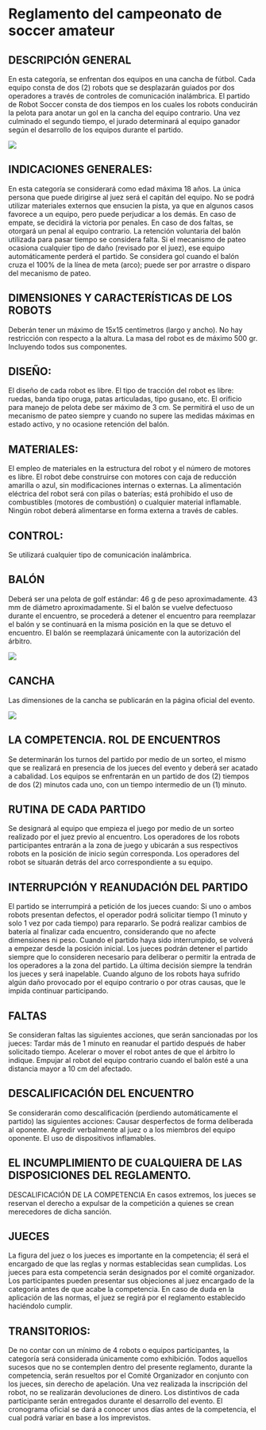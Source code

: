 # Reglamento del campeonato de soccer amateur

## DESCRIPCIÓN GENERAL

En esta categoría, se enfrentan dos equipos en una cancha de fútbol. Cada equipo consta de dos (2) robots que se desplazarán guiados por dos operadores a través de controles de comunicación inalámbrica. El partido de Robot Soccer consta de dos tiempos en los cuales los robots conducirán la pelota para anotar un gol en la cancha del equipo contrario. Una vez culminado el segundo tiempo, el jurado determinará al equipo ganador según el desarrollo de los equipos durante el partido.

![](images/robot_soccer amateur_artesanal-100.jpg){fig-align="center"}

## INDICACIONES GENERALES:

En esta categoría se considerará como edad máxima 18 años. La única persona que puede dirigirse al juez será el capitán del equipo. No se podrá utilizar materiales externos que ensucien la pista, ya que en algunos casos favorece a un equipo, pero puede perjudicar a los demás. En caso de empate, se decidirá la victoria por penales. En caso de dos faltas, se otorgará un penal al equipo contrario. La retención voluntaria del balón utilizada para pasar tiempo se considera falta. Si el mecanismo de pateo ocasiona cualquier tipo de daño (revisado por el juez), ese equipo automáticamente perderá el partido. Se considera gol cuando el balón cruza el 100% de la línea de meta (arco); puede ser por arrastre o disparo del mecanismo de pateo.

## DIMENSIONES Y CARACTERÍSTICAS DE LOS ROBOTS

Deberán tener un máximo de 15x15 centímetros (largo y ancho). No hay restricción con respecto a la altura. La masa del robot es de máximo 500 gr. Incluyendo todos sus componentes.

## DISEÑO:

El diseño de cada robot es libre. El tipo de tracción del robot es libre: ruedas, banda tipo oruga, patas articuladas, tipo gusano, etc. El orificio para manejo de pelota debe ser máximo de 3 cm. Se permitirá el uso de un mecanismo de pateo siempre y cuando no supere las medidas máximas en estado activo, y no ocasione retención del balón.

## MATERIALES:

El empleo de materiales en la estructura del robot y el número de motores es libre. El robot debe construirse con motores con caja de reducción amarilla o azul, sin modificaciones internas o externas. La alimentación eléctrica del robot será con pilas o baterías; está prohibido el uso de combustibles (motores de combustión) o cualquier material inflamable. Ningún robot deberá alimentarse en forma externa a través de cables.

## CONTROL:

Se utilizará cualquier tipo de comunicación inalámbrica.

## BALÓN

Deberá ser una pelota de golf estándar: 46 g de peso aproximadamente. 43 mm de diámetro aproximadamente. Si el balón se vuelve defectuoso durante el encuentro, se procederá a detener el encuentro para reemplazar el balón y se continuará en la misma posición en la que se detuvo el encuentro. El balón se reemplazará únicamente con la autorización del árbitro.

![](images/Robbot_soccer_pelota-100.jpg){fig-align="center"}

## CANCHA

Las dimensiones de la cancha se publicarán en la página oficial del evento.

![](images/Robbot_soccer_cancha-100.jpg){fig-align="center"}

## LA COMPETENCIA. ROL DE ENCUENTROS

Se determinarán los turnos del partido por medio de un sorteo, el mismo que se realizará en presencia de los jueces del evento y deberá ser acatado a cabalidad. Los equipos se enfrentarán en un partido de dos (2) tiempos de dos (2) minutos cada uno, con un tiempo intermedio de un (1) minuto.

## RUTINA DE CADA PARTIDO

Se designará al equipo que empieza el juego por medio de un sorteo realizado por el juez previo al encuentro. Los operadores de los robots participantes entrarán a la zona de juego y ubicarán a sus respectivos robots en la posición de inicio según corresponda. Los operadores del robot se situarán detrás del arco correspondiente a su equipo.

## INTERRUPCIÓN Y REANUDACIÓN DEL PARTIDO

El partido se interrumpirá a petición de los jueces cuando: Si uno o ambos robots presentan defectos, el operador podrá solicitar tiempo (1 minuto y solo 1 vez por cada tiempo) para repararlo. Se podrá realizar cambios de batería al finalizar cada encuentro, considerando que no afecte dimensiones ni peso. Cuando el partido haya sido interrumpido, se volverá a empezar desde la posición inicial. Los jueces podrán detener el partido siempre que lo consideren necesario para deliberar o permitir la entrada de los operadores a la zona del partido. La última decisión siempre la tendrán los jueces y será inapelable. Cuando alguno de los robots haya sufrido algún daño provocado por el equipo contrario o por otras causas, que le impida continuar participando.

## FALTAS

Se consideran faltas las siguientes acciones, que serán sancionadas por los jueces: Tardar más de 1 minuto en reanudar el partido después de haber solicitado tiempo. Acelerar o mover el robot antes de que el árbitro lo indique. Empujar al robot del equipo contrario cuando el balón esté a una distancia mayor a 10 cm del afectado.

## DESCALIFICACIÓN DEL ENCUENTRO

Se considerarán como descalificación (perdiendo automáticamente el partido) las siguientes acciones: Causar desperfectos de forma deliberada al oponente. Agredir verbalmente al juez o a los miembros del equipo oponente. El uso de dispositivos inflamables.

## EL INCUMPLIMIENTO DE CUALQUIERA DE LAS DISPOSICIONES DEL REGLAMENTO.

DESCALIFICACIÓN DE LA COMPETENCIA En casos extremos, los jueces se reservan el derecho a expulsar de la competición a quienes se crean merecedores de dicha sanción.

## JUECES

La figura del juez o los jueces es importante en la competencia; él será el encargado de que las reglas y normas establecidas sean cumplidas. Los jueces para esta competencia serán designados por el comité organizador. Los participantes pueden presentar sus objeciones al juez encargado de la categoría antes de que acabe la competencia. En caso de duda en la aplicación de las normas, el juez se regirá por el reglamento establecido haciéndolo cumplir.

## TRANSITORIOS:

De no contar con un mínimo de 4 robots o equipos participantes, la categoría será considerada únicamente como exhibición. Todos aquellos sucesos que no se contemplen dentro del presente reglamento, durante la competencia, serán resueltos por el Comité Organizador en conjunto con los jueces, sin derecho de apelación. Una vez realizada la inscripción del robot, no se realizarán devoluciones de dinero. Los distintivos de cada participante serán entregados durante el desarrollo del evento. El cronograma oficial se dará a conocer unos días antes de la competencia, el cual podrá variar en base a los imprevistos.